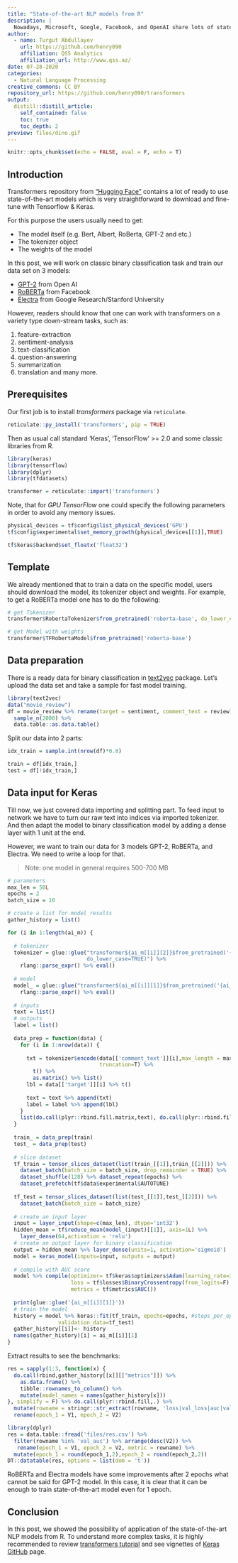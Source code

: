 ```yaml
---
title: "State-of-the-art NLP models from R"
description: |
  Nowadays, Microsoft, Google, Facebook, and OpenAI share lots of state-of-the-art models in the field of Natural Language Processing. However, there are fewer materials for the practical application of these models for the R community. In this post, we will show how the R users can access and benefit these models as well.
author:
  - name: Turgut Abdullayev 
    url: https://github.com/henry090
    affiliation: QSS Analytics
    affiliation_url: http://www.qss.az/
date: 07-28-2020
categories:
  - Natural Language Processing
creative_commons: CC BY
repository_url: https://github.com/henry090/transformers
output: 
  distill::distill_article:
    self_contained: false
    toc: true
    toc_depth: 2
preview: files/dino.gif
---
```


```r
knitr::opts_chunk$set(echo = FALSE, eval = F, echo = T)
```


## Introduction

Transformers repository from ["Hugging Face"](https://github.com/huggingface/transformers) contains a lot of ready to use state-of-the-art models which is very straightforward to download and fine-tune with Tensorflow & Keras. 

For this purpose the users usually need to get:

* The model itself (e.g. Bert, Albert, RoBerta, GPT-2 and etc.)
* The tokenizer object
* The weights of the model

In this post, we will work on classic binary classification task and train our data set on 3 models: 

* [GPT-2](https://blog.openai.com/better-language-models/) from Open AI
* [RoBERTa](https://arxiv.org/abs/1907.11692) from Facebook
* [Electra](https://arxiv.org/abs/2003.10555) from Google Research/Stanford University

However, readers should know that one can work with transformers on a variety type down-stream tasks, such as:

1) feature-extraction
2) sentiment-analysis
3) text-classification
4) question-answering
5) summarization
6) translation and many more.

## Prerequisites

Our first job is to install _transformers_ package via ```reticulate```.

```r
reticulate::py_install('transformers', pip = TRUE)
```

Then as usual call standard 'Keras', 'TensorFlow' >= 2.0 and some classic libraries from R.

```r
library(keras)
library(tensorflow)
library(dplyr)
library(tfdatasets)

transformer = reticulate::import('transformers')
```

Note, that for _GPU TensorFlow_ one could specify the following parameters in order to avoid any memory issues.

```r

physical_devices = tf$config$list_physical_devices('GPU')
tf$config$experimental$set_memory_growth(physical_devices[[1]],TRUE)

tf$keras$backend$set_floatx('float32')

```

## Template

We already mentioned that to train a data on the specific model, users should download the model, its tokenizer object and weights. For example, to get a RoBERTa model one has to do the following:

```r
# get Tokenizer
transformer$RobertaTokenizer$from_pretrained('roberta-base', do_lower_case=TRUE)

# get Model with weights
transformer$TFRobertaModel$from_pretrained('roberta-base')
```


## Data preparation

There is a ready data for binary classification in [text2vec](http://text2vec.org/) package. Let's upload the data set and take a sample for fast model training.

```r
library(text2vec)
data("movie_review")
df = movie_review %>% rename(target = sentiment, comment_text = review) %>% 
  sample_n(2000) %>% 
  data.table::as.data.table()
```

Split our data into 2 parts:

```r
idx_train = sample.int(nrow(df)*0.8)

train = df[idx_train,]
test = df[!idx_train,]
```

## Data input for Keras

Till now, we just covered data importing and splitting part. To feed input to network we have to turn our raw text into indices via imported tokenizer. And then adapt the model to binary classification model by adding a dense layer with 1 unit at the end.

However, we want to train our data for 3 models GPT-2, RoBERTa, and Electra. We need to write a loop for that.

> Note: one model in general requires 500-700 MB

```r

# parameters
max_len = 50L
epochs = 2
batch_size = 10

# create a list for model results
gather_history = list()

for (i in 1:length(ai_m)) {
  
  # tokenizer
  tokenizer = glue::glue("transformer${ai_m[[i]][2]}$from_pretrained('{ai_m[[i]][3]}',
                         do_lower_case=TRUE)") %>% 
    rlang::parse_expr() %>% eval()
  
  # model
  model_ = glue::glue("transformer${ai_m[[i]][1]}$from_pretrained('{ai_m[[i]][3]}')") %>% 
    rlang::parse_expr() %>% eval()
  
  # inputs
  text = list()
  # outputs
  label = list()
  
  data_prep = function(data) {
    for (i in 1:nrow(data)) {
      
      txt = tokenizer$encode(data[['comment_text']][i],max_length = max_len, 
                             truncation=T) %>% 
        t() %>% 
        as.matrix() %>% list()
      lbl = data[['target']][i] %>% t()
      
      text = text %>% append(txt)
      label = label %>% append(lbl)
    }
    list(do.call(plyr::rbind.fill.matrix,text), do.call(plyr::rbind.fill.matrix,label))
  }
  
  train_ = data_prep(train)
  test_ = data_prep(test)
  
  # slice dataset
  tf_train = tensor_slices_dataset(list(train_[[1]],train_[[2]])) %>% 
    dataset_batch(batch_size = batch_size, drop_remainder = TRUE) %>% 
    dataset_shuffle(128) %>% dataset_repeat(epochs) %>% 
    dataset_prefetch(tf$data$experimental$AUTOTUNE)
  
  tf_test = tensor_slices_dataset(list(test_[[1]],test_[[2]])) %>% 
    dataset_batch(batch_size = batch_size)
  
  # create an input layer
  input = layer_input(shape=c(max_len), dtype='int32')
  hidden_mean = tf$reduce_mean(model_(input)[[1]], axis=1L) %>% 
    layer_dense(64,activation = 'relu')
  # create an output layer for binary classification
  output = hidden_mean %>% layer_dense(units=1, activation='sigmoid')
  model = keras_model(inputs=input, outputs = output)
  
  # compile with AUC score
  model %>% compile(optimizer= tf$keras$optimizers$Adam(learning_rate=3e-5, epsilon=1e-08, clipnorm=1.0),
                    loss = tf$losses$BinaryCrossentropy(from_logits=F),
                    metrics = tf$metrics$AUC())
  
  print(glue::glue('{ai_m[[i]][1]}'))
  # train the model
  history = model %>% keras::fit(tf_train, epochs=epochs, #steps_per_epoch=len/batch_size,
                validation_data=tf_test)
  gather_history[[i]]<- history
  names(gather_history)[i] = ai_m[[i]][1]
}

```

Extract results to see the benchmarks:

```r
res = sapply(1:3, function(x) {
  do.call(rbind,gather_history[[x]][["metrics"]]) %>% 
    as.data.frame() %>% 
    tibble::rownames_to_column() %>% 
    mutate(model_names = names(gather_history[x])) 
}, simplify = F) %>% do.call(plyr::rbind.fill,.) %>% 
  mutate(rowname = stringr::str_extract(rowname, 'loss|val_loss|auc|val_auc')) %>% 
  rename(epoch_1 = V1, epoch_2 = V2)
```

```r
library(dplyr)
res = data.table::fread('files/res.csv') %>% 
  filter(rowname %in% 'val_auc') %>% arrange(desc(V2)) %>% 
   rename(epoch_1 = V1, epoch_2 = V2, metric = rowname) %>% 
  mutate(epoch_1 = round(epoch_1,2),epoch_2 = round(epoch_2,2))
DT::datatable(res, options = list(dom = 't'))
```

RoBERTa and Electra models have some improvements after 2 epochs what cannot be said for GPT-2 model. In this case, it is clear that it can be enough to train state-of-the-art model even for 1 epoch.


## Conclusion

In this post, we showed the possibility of application of the state-of-the-art NLP models from R. 
To understand more complex tasks, it is highly recommended to review [transformers tutorial](https://github.com/huggingface/transformers/tree/master/examples) and see vignettes of [Keras GitHub](https://github.com/rstudio/keras/tree/master/vignettes/examples) page.













